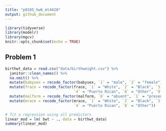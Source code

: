```yaml
---
title: "p8105_hw6_ml4420"
output: github_document
---
```


```r
library(tidyverse)
library(modelr)
library(mgcv)
knitr::opts_chunk$set(echo = TRUE)
```


## Problem 1
```r
birthwt_data = read.csv("data/birthweight.csv") %>%
  janitor::clean_names() %>%
  na.omit() %>%
  mutate(babysex = recode_factor(babysex, `1` = "male", `2` = "female")) %>%
  mutate(frace = recode_factor(frace, `1` = "White", `2` = "Black", `3` = "Asian", 
                               `4` = "Puerto Rican", `8` = "Other", `9` = "Unknown")) %>%
  mutate(malform = recode_factor(malform, `0` = "absent", `1` = "present")) %>%
  mutate(mrace = recode_factor(mrace, `1` = "White", `2` = "Black", `3` = "Asian",
                               `4` = "Puerto Rican", `8` = "Other")) 

# fit a regression using all predictors
linear_mod = lm( bwt ~ ., data = birthwt_data)
summary(linear_mod)





```